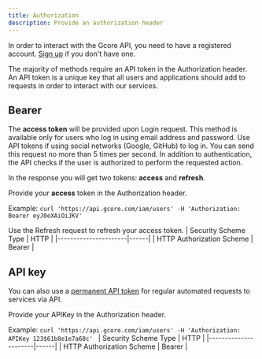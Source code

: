 ```yaml
---
title: Authorization
description: Provide an authorization header
---
```


In order to interact with the Gcore API, you need to have a registered account.
<Note>[Sign up](https://auth.gcore.com/login/signup) if you don't have one.</Note>

The majority of methods require an API token in the Authorization header. An API token is a unique key that all users and applications should add to requests in order to interact with our services.

## Bearer
The **access token** will be provided upon Login request. This method is available only for users who log in using email address and password. Use API tokens if using social networks (Google, GitHub) to log in. You can send this request no more than 5 times per second. In addition to authentication, the API checks if the user is authorized to perform the requested action.

In the response you will get two tokens: **access** and **refresh**.

Provide your **access** token in the Authorization header.

Example: ```curl 'https://api.gcore.com/iam/users' -H 'Authorization: Bearer eyJ0eXAiOiJKV'```

Use the Refresh request to refresh your access token.
| Security Scheme Type | HTTP |
|----------------------|------|
| HTTP Authorization Scheme | Bearer |

## API key
You can also use a [permanent API token](#tag/API-Tokens) for regular automated requests to services via API.

Provide your APIKey in the Authorization header.

Example: ```curl 'https://api.gcore.com/iam/users' -H 'Authorization: APIKey 123$61b8e1e7a68c' ```
| Security Scheme Type | HTTP |
|----------------------|------|
| HTTP Authorization Scheme | Bearer |